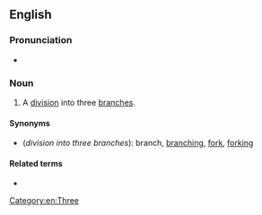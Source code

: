 ==English==

===Pronunciation===
* {{rhymes|eɪʃən|lang=en}}

===Noun===
{{en-noun}}

# A [[division]] into three [[branch]]es.

====Synonyms====
* (''division into three branches''): branch, [[branching]], [[fork]], [[forking]]

====Related terms====
* {{l|en|bifurcation}}

[[Category:en:Three]]
